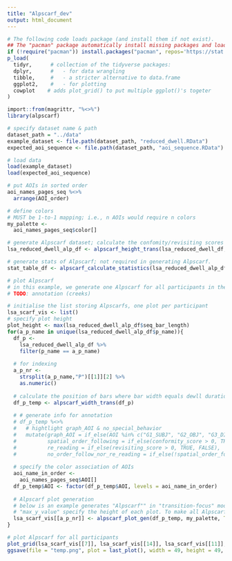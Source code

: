 ```yaml
---
title: "Alpscarf_dev"
output: html_document
---
```

```r
# The following code loads package (and install them if not exist).
## The "pacman" package automatically install missing packages and load them
if (!require("pacman")) install.packages("pacman", repos='https://stat.ethz.ch/CRAN/'); library(pacman)
p_load(
  tidyr,      # collection of the tidyverse packages:
  dplyr,      #   - for data wrangling
  tibble,     #   - a stricter alternative to data.frame
  ggplot2,    #   - for plotting
  cowplot    # adds plot_grid() to put multiple ggplot()'s togeter
)

import::from(magrittr, "%<>%")
library(alpscarf)
```

```r
# specify dataset name & path
dataset_path = "../data"
example_dataset <- file.path(dataset_path, "reduced_dwell.RData")
expected_aoi_sequence <- file.path(dataset_path, "aoi_sequence.RData")

# load data  
load(example_dataset)
load(expected_aoi_sequence)

# put AOIs in sorted order
aoi_names_pages_seq %<>%
  arrange(AOI_order)
```

```r
# define colors
# MUST be 1-to-1 mapping; i.e., n AOIs would require n colors
my_palette <- 
  aoi_names_pages_seq$color[]

# generate Alpscarf dataset; calculate the confomity/revisiting scores and translate them into bar height
lsa_reduced_dwell_alp_df <- alpscarf_height_trans(lsa_reduced_dwell_df, aoi_names_pages_seq)

# generate stats of Alpscarf; not required in generating Alpscarf.
stat_table_df <- alpscarf_calculate_statistics(lsa_reduced_dwell_alp_df, aoi_names_pages_seq)

# plot Alpscarf
# in this example, we generate one Alpscarf for all participants in the given dataset.
# TODO: annotation (creeks)

# initialise the list storing Alpscarfs, one plot per participant
lsa_scarf_vis <- list()
# specify plot height
plot_height <- max(lsa_reduced_dwell_alp_df$seq_bar_length)
for(a_p_name in unique(lsa_reduced_dwell_alp_df$p_name)){
  df_p <-
    lsa_reduced_dwell_alp_df %>%
    filter(p_name == a_p_name) 
  
  # for indexing
  a_p_nr <- 
    strsplit(a_p_name,"P")[[1]][2] %>%
    as.numeric()
  
  # calculate the position of bars where bar width equals dewll duration
  df_p_temp <- alpscarf_width_trans(df_p)
  
  # # generate info for annotation
  # df_p_temp %<>%
  #   # hightlight graph_AOI & no_special_behavior
  #   mutate(graph_AOI = if_else(AOI %in% c("G1_SUBJ", "G2_OBJ", "G3_DIFF"), 0, NULL),
  #          spatial_order_following = if_else(conformity_score > 0, TRUE, FALSE),
  #          re_reading = if_else(revisiting_score > 0, TRUE, FALSE),
  #          no_order_follow_nor_re_reading = if_else(!spatial_order_following & !re_reading, 0, NULL))
  
  # specify the color association of AOIs
  aoi_name_in_order <- 
    aoi_names_pages_seq$AOI[]
  df_p_temp$AOI <- factor(df_p_temp$AOI, levels = aoi_name_in_order)
  
  # Alpscarf plot generation
  # below is an example generates "Alpscarf"" in "transition-focus" mode. One can also generate Alpscarf in duration-focus mode, or even traditional scarf plot.
  # "max_y_value" specify the height of each plot. To make all Alpscarf comparable, generating Alpscarfs in the same height is highly recommended.
  lsa_scarf_vis[[a_p_nr]] <- alpscarf_plot_gen(df_p_temp, my_palette, TRANSITION_FOCUS = TRUE, ALPSCARF_EN = TRUE,  max_y_value = plot_height)
}

# plot Alpscarf for all participants
plot_grid(lsa_scarf_vis[[7]], lsa_scarf_vis[[14]], lsa_scarf_vis[[11]], lsa_scarf_vis[[17]], lsa_scarf_vis[[15]], lsa_scarf_vis[[5]], lsa_scarf_vis[[1]], lsa_scarf_vis[[13]], lsa_scarf_vis[[16]], lsa_scarf_vis[[6]], lsa_scarf_vis[[4]], lsa_scarf_vis[[10]], lsa_scarf_vis[[12]], lsa_scarf_vis[[2]], lsa_scarf_vis[[3]], lsa_scarf_vis[[18]], lsa_scarf_vis[[8]], align = "hv", ncol = 2)
ggsave(file = "temp.png", plot = last_plot(), width = 49, height = 49, device = "png", bg = "transparent")
```
